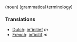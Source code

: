 (noun) (grammatical terminology)

===Translations===
*[[Dutch]]: [[infinitief]] ''m''
*[[French]]: [[infinitif]] ''m''